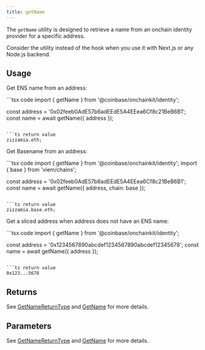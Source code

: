 ```yaml
---
title: getName
---
```



The `getName` utility is designed to retrieve a name from an onchain identity
provider for a specific address.

Consider the utility instead of the hook when you
use it with Next.js or any Node.js backend.

## Usage

Get ENS name from an address:

<CodeGroup>
```tsx code
import { getName } from '@coinbase/onchainkit/identity';

const address = '0x02feeb0AdE57b6adEEdE5A4EEea6Cf8c21BeB6B1';
const name = await getName({ address });
```

```ts return value
zizzamia.eth;
```
</CodeGroup>

Get Basename from an address:

<CodeGroup>
```tsx code
import { getName } from '@coinbase/onchainkit/identity';
import { base } from 'viem/chains';

const address = '0x02feeb0AdE57b6adEEdE5A4EEea6Cf8c21BeB6B1';
const name = await getName({ address, chain: base });
```

```ts return value
zizzamia.base.eth;
```
</CodeGroup>

Get a sliced address when address does not have an ENS name:

<CodeGroup>
```tsx code
import { getName } from '@coinbase/onchainkit/identity';

const address = '0x1234567890abcdef1234567890abcdef12345678';
const name = await getName({ address });
```

```ts return value
0x123...5678
```
</CodeGroup>

## Returns

See [GetNameReturnType](/onchainkit/identity/types#getnamereturntype) and [GetName](/onchainkit/identity/types#getname) for more details.

## Parameters

See [GetNameReturnType](/onchainkit/identity/types#getnamereturntype) and [GetName](/onchainkit/identity/types#getname) for more details.


